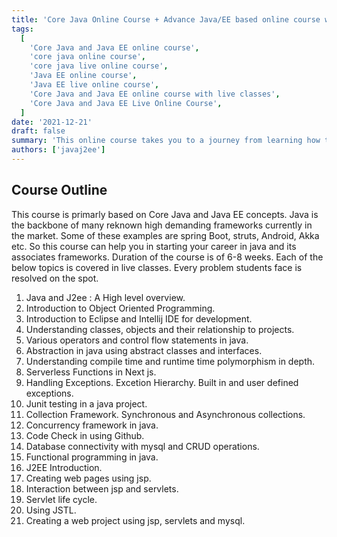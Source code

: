 ```yaml
---
title: 'Core Java Online Course + Advance Java/EE based online course with live classes'
tags:
  [
    'Core Java and Java EE online course',
    'core java online course',
    'core java live online course',
    'Java EE online course',
    'Java EE live online course',
    'Core Java and Java EE online course with live classes',
    'Core Java and Java EE Live Online Course',
  ]
date: '2021-12-21'
draft: false
summary: 'This online course takes you to a journey from learning how to build enterprise level NextJS applications to deploy these applications in production.'
authors: ['javaj2ee']
---
```


## Course Outline

This course is primarly based on Core Java and Java EE concepts. Java is the backbone of many reknown high demanding frameworks currently in the market.
Some of these examples are spring Boot, struts, Android, Akka etc. So this course can help you in starting your career in java and its associates frameworks.
Duration of the course is of 6-8 weeks. Each of the below topics is covered in live classes. Every problem students face is resolved on the spot.

1. Java and J2ee : A High level overview.
2. Introduction to Object Oriented Programming.
3. Introduction to Eclipse and Intellij IDE for development.
4. Understanding classes, objects and their relationship to projects.
5. Various operators and control flow statements in java.
6. Abstraction in java using abstract classes and interfaces.
7. Understanding compile time and runtime time polymorphism in depth.
8. Serverless Functions in Next js.
9. Handling Exceptions. Excetion Hierarchy. Built in and user defined exceptions.
10. Junit testing in a java project.
11. Collection Framework. Synchronous and Asynchronous collections.
12. Concurrency framework in java.
13. Code Check in using Github.
14. Database connectivity with mysql and CRUD operations.
15. Functional programming in java.
16. J2EE Introduction.
17. Creating web pages using jsp.
18. Interaction between jsp and servlets.
19. Servlet life cycle.
20. Using JSTL.
21. Creating a web project using jsp, servlets and mysql.
